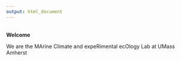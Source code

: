 ```yaml
---
output: html_document
---
```

<br>
**Welcome**  

We are the MArine Climate and expeRimental ecOlogy Lab at UMass Amherst

